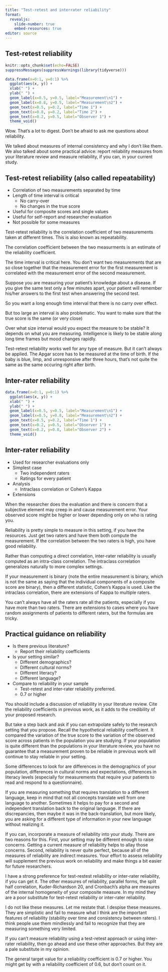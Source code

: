 ```yaml
---
title: "Test-retest and interrater reliability"
format: 
  revealjs:
    slide-number: true
    embed-resources: true
editor: source
---
```



## Test-retest reliability

```r
knitr::opts_chunk$set(echo=FALSE)
suppressMessages(suppressWarnings(library(tidyverse)))
```

```r
data.frame(x=0:1, y=0:1) %>%
  ggplot(aes(x, y)) +
  xlab(" ") + 
  ylab(" ") +
  geom_label(x=0.5, y=0.5, label="Measurement\n1") +
  geom_label(x=0.8, y=0.5, label="Measurement\n2") +
  geom_text(x=0.5, y=0.2, label="Time 1") +
  geom_text(x=0.8, y=0.2, label="Time 2") +
  geom_text(x=0.2, y=0.5, label="Observer 1") +
  theme_void()
```

::: notes

Wow. That's a lot to digest. Don't be afraid to ask me questions about reliability. 

We talked about measures of internal consistency and why I don't like them. We also talked about some practical advice: report reliability measures from your literature review and measure reliability, if you can, in your current study.

:::

## Test-retest reliability (also called repeatability)
-   Correlation of two measurements separated by time
-   Length of time interval is critical
    -   No carry-over
    -   No changes in the true score
-   Useful for composite scores and single values
-   Useful for self-report and researcher evaluation
-   Not possible for some measures

::: notes

Test-retest reliability is the correlation coefficient of two measurements taken at different times. This is also known as repeatability.

The correlation coefficient between the two measurments is an estimate of the reliability coefficient.

The time interval is critical here. You don't want two measurements that are so close together that the measurement error for the first measurement is correlated with the measurement error of the second measurement.

Suppose you are measuring your patient's knowledge about a disease. If you give the same test only a few minutes apart, your patient will remember his/her answers to the first test when answering the second test.

So you want a long enough time interval that there is no carry over effect.

But too large an interval is also problematic. You want to make sure that the true score is the same (or very close)

Over what size interval would you expect the measure to be stable? It depends on what you are measuring. Intelligence is likely to be stable along long time frames but mood changes rapidly.

Test-retest reliability works well for any type of measure. But it can't always be applied. The Apgar score has to be measured at the time of birth. If the baby is blue, limp, and unresponsive after three hours, that's not quite the same as the same occuring right after birth.

:::

## Inter-rater reliability

```r
data.frame(x=0:1, y=0:1) %>%
  ggplot(aes(x, y)) +
  xlab(" ") + 
  ylab(" ") +
  geom_label(x=0.5, y=0.5, label="Measurement\n1") +
  geom_label(x=0.5, y=0.8, label="Measurement\n2") +
  geom_text(x=0.5, y=0.2, label="Time 1") +
  geom_text(x=0.2, y=0.5, label="Observer 1") +
  geom_text(x=0.2, y=0.8, label="Observer 2") +
  theme_void()
```

## Inter-rater reliability

-   Used for researcher evaluations only
-   Simplest case
    -   Two independent raters
    -   Ratings for every patient
-   Analysis
    -   Intraclass correlation or Cohen's Kappa
-   Extensions

::: notes

When the researcher does the evaluation and there is concern that a subjective element may creep in and cause measurement error. Your observed score might be higher or lower depending only on who is rating you.

Reliability is pretty simple to measure in this setting, if you have the resources. Just get two raters and have them both compute the measurement. If the correlation between the two raters is high, you have good reliability.

Rather than computing a direct correlation, inter-rater reliability is usually computed as an intra-class correlation. The intraclass correlation generalizes naturally to more complex settings.

If your measurement is binary (note the entire measurement is binary, which is not the same as saying that the individual components of a composite score are binary), then a different statistic, Cohen's Kappa is used. Like the intraclass correlation, there are extensions of Kappa to multiple raters.

You can't always have all the raters rate all the patients, especially if you have more than two raters. There are extensions to cases where you have random assignments of patients to different raters, but the formulas are tricky.

:::

## Practical guidance on reliability

-   Is there previous literature?
    -   Report their reliability coefficients
-   Is your setting similar?
    -   Different demographics?
    -   Different cultural norms?
    -   Different literacy?
    -   Different language?
-   Compare to reliability in your sample
    -   Test-retest and inter-rater reliability preferred.
    -   0.7 or higher

::: notes

You should include a discussion of reliability in your literature review. Cite the reliability coefficients in previous work, as it adds to the credibility of your proposed research.

But take a step back and ask if you can extrapolate safely to the research setting that you propose. Recall the hypothetical reliability coefficient. It compared the variation of the true score to the variation of the observed score across patients in the population you are studying. If your population is quite different than the populations in your literature review, you have no guarantee that a measurement proven to be reliable in previous work will continue to stay reliable in your setting.

Some differences to look for are differences in the demographics of your population, differences in cultural norms and expectations, differences in literacy levels (especially for measurements that require your patients to read and respond to a questionnaire).

If you are measuring something that requires translation to a different language, keep in mind that not all concepts translate well from one language to another. Sometimes it helps to pay for a second and independent translation back to the original language. If there are discrepancies, then maybe it was in the back-translation, but more likely, you are asking for a different type of information in your new language without realizing it.

If you can, incorporate a measure of reliability into your study. There are two reasons for this. First, your setting may be different enough to raise concerns. Getting a current measure of reliability helps to allay those concerns. Second, reliability is never quite perfect, because all of the measures of reliability are indirect measures. Your effort to assess reliability will supplement the previous work on reliability and make things a bit easier for future researchers.

I have a strong preference for test-restest reliability or inter-rater reliability, if you can get it.  The other measures of reliability, parallel forms, the split half correlation, Kuder-Richardson 20, and Cronbach's alpha are measures of the internal homogeneity of your composite measure. In my mind they are a poor substitute for test-retest reliability or inter-rater reliability.

I do not like these measures. Let me restate that. I despise these measures. They are simplistic and fail to measure what I think are the important features of reliability (stability over time and consistency between raters). I think people use them mindlessly and fail to recognize that they are measuring something very limited.

If you can't measure reliability using a test-retest approach or using inter-rater reliability, then go ahead and use these other approaches. But they are a pale substitute in my opinion.

The general target value for a reliability coefficient is 0.7 or higher. You might get by with a reliability coefficient of 0.6, but don't count on it.

:::

